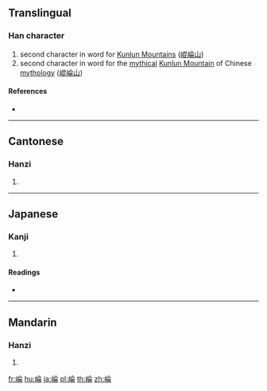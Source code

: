 {{character info/new}}
{{also|崙}}
==Translingual==

===Han character===
{{Han char|rn=46|rad=山|as=08|sn=11|four=|canj=UOMB,XUOMB|ids=⿰山侖}}

# second character in word for [[w:Kunlun Mountains|Kunlun Mountains]] ([[崐崘山]])
# second character in word for the [[mythical]] [[w:Kunlun Mountain (mythology)|Kunlun Mountain]] of Chinese [[mythology]] ([[崐崘山]])

====References====
* {{Han ref|kx=0314.110|dkj=08182|dj=0615.020|hdz=10781.050|uh=5D18|ud=23832}}

----

==Cantonese==

===Hanzi===
{{yue-hanzi|jyut=[[leon4]]|y=leun4}}

# {{defn|lang=yue|sort=山08}}

----

==Japanese==

===Kanji===
{{ja-kanji|grade=|rs=山08}}

# {{defn|lang=ja|sort=山08}}

====Readings====
* {{ja-readings|on=[[ろん]] (ron)|kun=}}

----

==Mandarin==

===Hanzi===
{{cmn-hanzi|pin=[[lún]] ([[lun2]]), [[dòng]] ([[dong4]])|wg=lun<sup>2</sup>, tung<sup>4</sup>}}

# {{defn|lang=cmn|sort=山08}}

[[fr:崘]]
[[hu:崘]]
[[ja:崘]]
[[pl:崘]]
[[th:崘]]
[[zh:崘]]